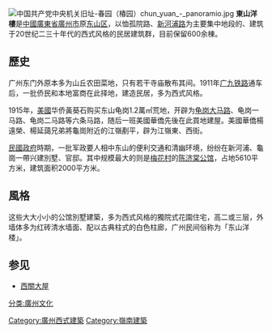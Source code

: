 {{unref|time=2021-03-31T14:59:31+00:00}}
[[File:中国共产党中央机关旧址-春园（椿园）chun_yuan_-_panoramio.jpg|thumb]]
'''東山洋樓'''是[[中國|中國]][[廣東省|廣東省]][[廣州市|廣州市]]原[[东山区_(广州市)|东山区]]，以恤孤院路、[[新河浦路|新河浦路]]为主要集中地段的、建筑于20世纪二三十年代的西式风格的民居建筑群，目前保留600余棟。

== 歷史 ==
广州东门外原本多为山丘农田菜地，只有若干寺庙散布其间。1911年[[广九铁路|广九铁路]]通车后，一批侨民和本地富商在此择地，建造民居，多为西式风格。

1915年，[[美國|美國]]华侨黃葵石购买东山龟岗1.2萬㎡荒地，开辟为[[龟岗大马路|龟岗大马路]]、龟岗一马路、龟岗二马路等六条马路，随后一班美國華僑先後在此買地建屋。美國華僑楊遠榮、楊延藹兄弟將龜崗附近的江嶺剷平，辟为江嶺東、西街。

[[民國政府|民國政府]]時期，一批军政要人相中东山的便利交通和清幽环境，纷纷在新河浦、龜崗一帶兴建別墅、官邸。其中规模最大的则是[[梅花村|梅花村]]的[[陈济棠公馆|陈济棠公馆]]，占地5610平方米，建筑面积2000平方米。

==風格==
这些大大小小的公馆別墅建築，多为西式风格的獨院式花園住宅，高二或三层，外墙体多为红砖清水墙面、配以古典柱式的白色柱廊，广州民间俗称为「东山洋楼」。

==参见==
* [[西關大屋|西關大屋]]

{{五大僑園}}
{{東山印記}}
[[分类:廣州文化|分类:廣州文化]]
[[Category:廣州西式建築|Category:廣州西式建築]]
[[Category:嶺南建築|Category:嶺南建築]]
{{GZ-stub}}